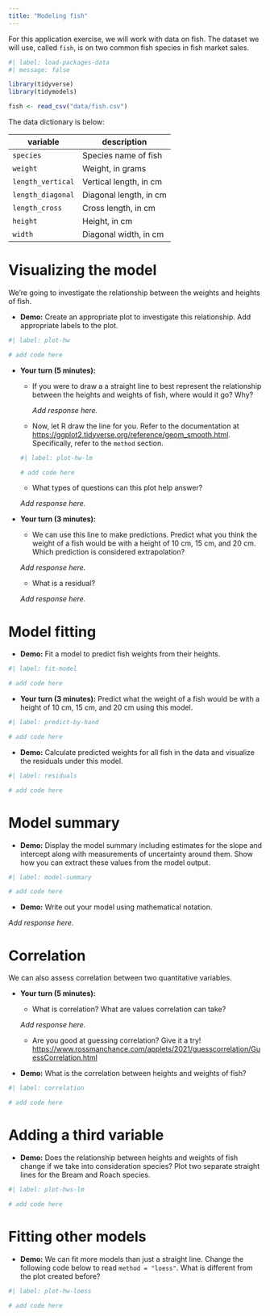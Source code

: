 ---
title: "Modeling fish"
---

For this application exercise, we will work with data on fish. The dataset we will use, called `fish`, is on two common fish species in fish market sales.

```{r}
#| label: load-packages-data
#| message: false

library(tidyverse)
library(tidymodels)

fish <- read_csv("data/fish.csv")
```

The data dictionary is below:

| **variable**      | **description**        |
|-------------------|------------------------|
| `species`         | Species name of fish   |
| `weight`          | Weight, in grams       |
| `length_vertical` | Vertical length, in cm |
| `length_diagonal` | Diagonal length, in cm |
| `length_cross`    | Cross length, in cm    |
| `height`          | Height, in cm          |
| `width`           | Diagonal width, in cm  |

# Visualizing the model

We're going to investigate the relationship between the weights and heights of fish.

-   **Demo:** Create an appropriate plot to investigate this relationship. Add appropriate labels to the plot.

```{r}
#| label: plot-hw

# add code here
```

-   **Your turn (5 minutes):**

    -   If you were to draw a a straight line to best represent the relationship between the heights and weights of fish, where would it go? Why?

        *Add response here.*

    -   Now, let R draw the line for you. Refer to the documentation at <https://ggplot2.tidyverse.org/reference/geom_smooth.html>. Specifically, refer to the `method` section.

    ```{r}
    #| label: plot-hw-lm

    # add code here
    ```

    -   What types of questions can this plot help answer?

    *Add response here.*

-   **Your turn (3 minutes):**

    -   We can use this line to make predictions. Predict what you think the weight of a fish would be with a height of 10 cm, 15 cm, and 20 cm. Which prediction is considered extrapolation?

    *Add response here.*

    -   What is a residual?

    *Add response here.*

# Model fitting

-   **Demo:** Fit a model to predict fish weights from their heights.

```{r}
#| label: fit-model

# add code here
```

-   **Your turn (3 minutes):** Predict what the weight of a fish would be with a height of 10 cm, 15 cm, and 20 cm using this model.

```{r}
#| label: predict-by-hand

# add code here
```

-   **Demo:** Calculate predicted weights for all fish in the data and visualize the residuals under this model.

```{r}
#| label: residuals

# add code here
```

# Model summary

-   **Demo:** Display the model summary including estimates for the slope and intercept along with measurements of uncertainty around them. Show how you can extract these values from the model output.

```{r}
#| label: model-summary

# add code here
```

-   **Demo:** Write out your model using mathematical notation.

*Add response here.*

# Correlation

We can also assess correlation between two quantitative variables.

-   **Your turn (5 minutes):**

    -   What is correlation? What are values correlation can take?

    *Add response here.*

    -   Are you good at guessing correlation? Give it a try! <https://www.rossmanchance.com/applets/2021/guesscorrelation/GuessCorrelation.html>

-   **Demo:** What is the correlation between heights and weights of fish?

```{r}
#| label: correlation

# add code here
```

# Adding a third variable

-   **Demo:** Does the relationship between heights and weights of fish change if we take into consideration species? Plot two separate straight lines for the Bream and Roach species.

```{r}
#| label: plot-hws-lm

# add code here
```

# Fitting other models

-   **Demo:** We can fit more models than just a straight line. Change the following code below to read `method = "loess"`. What is different from the plot created before?

```{r}
#| label: plot-hw-loess

# add code here
```

